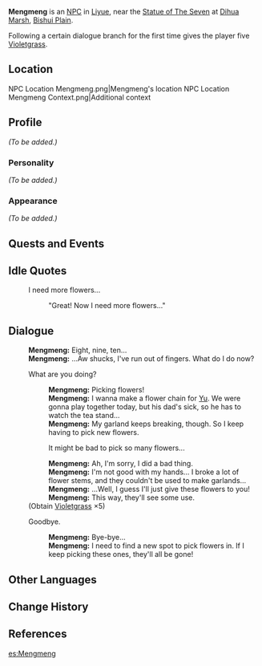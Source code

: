 {{Meta
<!-- REMOVE THIS TEMPLATE AFTER ADDING MISSING INFO -->
|missing_NPC_profile  = yes
}}
{{Character Infobox
|type             = NPC
|image            = NPC Mengmeng.png
|region           = Liyue
|voiceKR          = {{w|ko:강시현|Kang Si-hyeon ({{ko|강시현}})}}<ref>Twitter: [https://twitter.com/kkangchoding/status/1346481762000543752 KR VA Self Announcement]</ref>
|dialoguereward   = {{Card|Violetgrass|5}}
}}
'''Mengmeng''' is an [[NPC]] in [[Liyue]], near the [[Statue of The Seven]] at [[Dihua Marsh]], [[Bishui Plain]].

Following a certain dialogue branch for the first time gives the player five [[Violetgrass]].

==Location==
<gallery>
NPC Location Mengmeng.png|Mengmeng's location
NPC Location Mengmeng Context.png|Additional context
</gallery>

==Profile==
<!-- detailed story/lore information goes here -->
''(To be added.)''

===Personality===
''(To be added.)''

===Appearance===
''(To be added.)''

==Quests and Events==
{{Quests and Events}}

==Idle Quotes==
{{Dialogue start}}
: {{DIcon|Idle}} I need more flowers...
:: {{A|VO Mengmeng 01.ogg}} "Great! Now I need more flowers..."
{{Dialogue end}}

==Dialogue==
{{Dialogue start}}
:'''Mengmeng:''' Eight, nine, ten...
:'''Mengmeng:''' ...Aw shucks, I've run out of fingers. What do I do now?
:{{DIcon}} What are you doing?
::'''Mengmeng:''' Picking flowers!
::'''Mengmeng:''' I wanna make a flower chain for [[Yu]]. We were gonna play together today, but his dad's sick, so he has to watch the tea stand...
::'''Mengmeng:''' My garland keeps breaking, though. So I keep having to pick new flowers.
::{{DIcon|Reward}} It might be bad to pick so many flowers...
::'''Mengmeng:''' Ah, I'm sorry, I did a bad thing.
::'''Mengmeng:''' I'm not good with my hands... I broke a lot of flower stems, and they couldn't be used to make garlands...
::'''Mengmeng:''' ...Well, I guess I'll just give these flowers to you!
::'''Mengmeng:''' This way, they'll see some use.
:;(Obtain [[Violetgrass]] ×5)
:{{DIcon}} Goodbye.
::'''Mengmeng:''' Bye-bye...
::'''Mengmeng:''' I need to find a new spot to pick flowers in. If I keep picking these ones, they'll all be gone!
{{Dialogue end}}

==Other Languages==
{{Other Languages
|default_hidden = 1
|en      = Mengmeng
|zhs     = 蒙蒙
|zhs_rm  = Méngméng
|zht     = 蒙蒙
|zht_rm  = Méngméng
|ja      = モンモン
|ja_rm   = Monmon
|ko      = 몽몽
|ko_rm   = Mongmong
|es      = Mengmeng
|fr      = Mengmeng
|ru      = Мэн Мэн
|th      = Mengmeng
|vi      = Mengmeng
|de      = Mengmeng
|id      = Mengmeng
|pt      = Mengmeng
|tr      = Mengmeng
|it      = Mengmeng
}}

==Change History==
{{Change History|1.0}}

==References==
{{Reflist}}

[[es:Mengmeng]]